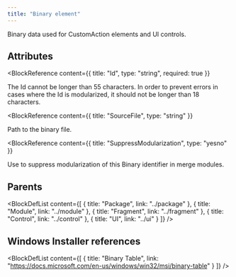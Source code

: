 ```yaml
---
title: "Binary element"
---
```



Binary data used for CustomAction elements and UI controls.


## Attributes

<BlockWrapper>

  <BlockReference
    content={{
      title: "Id",
      type: "string",
      required: true
    }}
  >
  The Id cannot be longer than 55 characters. In order to prevent errors in cases where the Id is modularized, it should not be longer than 18 characters.
  </BlockReference>

  <BlockReference
    content={{
      title: "SourceFile",
      type: "string"
    }}
  >
  Path to the binary file.
  </BlockReference>

  <BlockReference
    content={{
      title: "SuppressModularization",
      type: "yesno"
    }}
  >
  Use to suppress modularization of this Binary identifier in merge modules.
  </BlockReference>

</BlockWrapper>


## Parents

<BlockDefList content={[
    {
      title: "Package",
      link: "../package"
    },
    {
      title: "Module",
      link: "../module"
    },
    {
      title: "Fragment",
      link: "../fragment"
    },
    {
      title: "Control",
      link: "../control"
    },
    {
      title: "UI",
      link: "../ui"
    }
  ]}
/>

## Windows Installer references

<BlockDefList content={[
    {
      title: "Binary Table",
      link: "https://docs.microsoft.com/en-us/windows/win32/msi/binary-table"
    }
  ]}
/>
